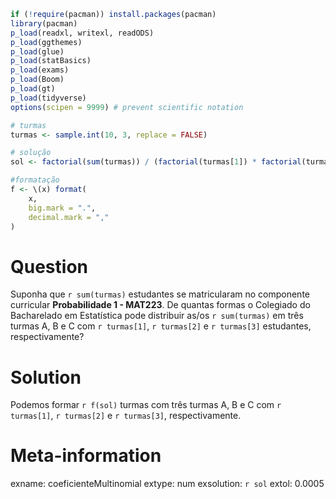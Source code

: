 ```r
if (!require(pacman)) install.packages(pacman)
library(pacman)
p_load(readxl, writexl, readODS)
p_load(ggthemes)
p_load(glue)
p_load(statBasics)
p_load(exams)
p_load(Boom)
p_load(gt)
p_load(tidyverse)
options(scipen = 9999) # prevent scientific notation

# turmas
turmas <- sample.int(10, 3, replace = FALSE)

# solução
sol <- factorial(sum(turmas)) / (factorial(turmas[1]) * factorial(turmas[2]) * factorial(turmas[3]))

#formatação
f <- \(x) format(
    x,
    big.mark = ".",
    decimal.mark = ","
)
```

Question
========

Suponha que `r sum(turmas)` estudantes se matricularam no componente curricular **Probabilidade 1 - MAT223**. De quantas formas o Colegiado do Bacharelado em Estatística pode distribuir as/os `r sum(turmas)` em três turmas A, B e C com `r turmas[1]`, `r turmas[2]` e `r turmas[3]` estudantes, respectivamente?


Solution
========
Podemos formar `r f(sol)` turmas com três turmas A, B e C com `r turmas[1]`, `r turmas[2]` e `r turmas[3]`, respectivamente.

Meta-information
================
exname: coeficienteMultinomial
extype: num
exsolution: `r sol`
extol: 0.0005